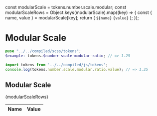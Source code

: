 const modularScale = tokens.number.scale.modular;
const modularScaleRows = Object.keys(modularScale).map((key) => {
  const { name, value } = modularScale[key];
  return (
    <tr key={name}>
      <td>
        <code>${name}</code>
      </td>
      <td>
        <code>{value}</code>
      </td>
    </tr>
  );
});

<Meta title="Design/Tokens/Modular Scale" />

# Modular Scale

```scss
@use "../../compiled/scss/tokens";
$example: tokens.$number-scale-modular-ratio; // => 1.25
```

```javascript
import tokens from '../../compiled/js/tokens';
console.log(tokens.number.scale.modular.ratio.value); // => 1.25
```

## Modular Scale

<table>
  <thead>
    <tr>
      <th style={{ width: '10%' }}>Name</th>
      <th>Value</th>
    </tr>
  </thead>
  <tbody>{modularScaleRows}</tbody>
</table>
